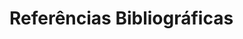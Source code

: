 ```{=html}
<style>
body{text-align: justify}
</style>
```

:::: progress
::: {.progress-bar style="width: 100%;"}
:::
::::



# Referências Bibliográficas {.unnumbered}

::: {#refs}
:::
